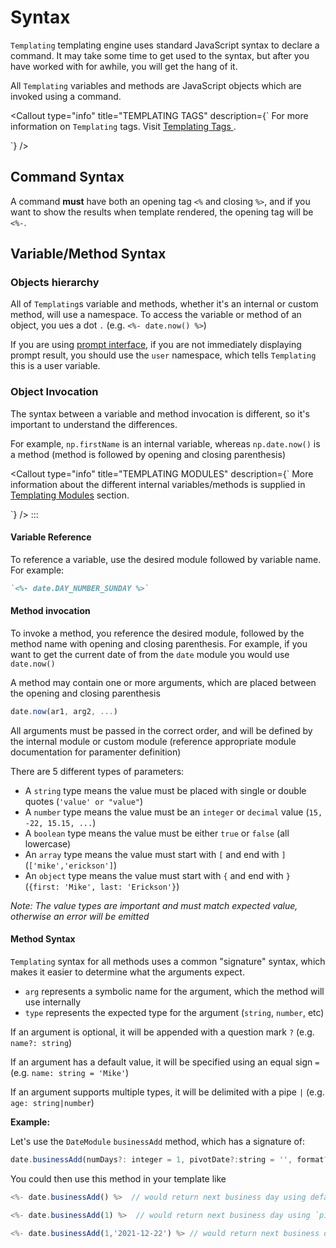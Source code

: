 
# Syntax

`Templating` templating engine uses standard JavaScript syntax to declare a command. It may take some time to get used to the syntax, but after you have worked with for awhile, you will get the hang of it.

All `Templating` variables and methods are JavaScript objects which are invoked using a command.

<Callout
  type="info"
  title="TEMPLATING TAGS"
  description={`
For more information on <code>Templating</code> tags. Visit <a href="/core-features/templating-tags" alt="templating tags"> Templating Tags </a>.
  
  `}
/>

## Command Syntax

A command **must** have both an opening tag `<%` and closing `%>`, and if you want to show the results when template rendered, the opening tag will be `<%-`.

## Variable/Method Syntax

### Objects hierarchy

All of `Templating`s variable and methods, whether it's an internal or custom method, will use a namespace. To access the variable or method of an object, you ues a dot `.` (e.g. `<%- date.now() %>`)

If you are using [prompt interface](/docs/templating-examples/prompt), if you are not immediately displaying prompt result, you should use the `user` namespace, which tells `Templating` this is a user variable.

### Object Invocation

The syntax between a variable and method invocation is different, so it's important to understand the differences.

For example, `np.firstName` is an internal variable, whereas `np.date.now()` is a method (method is followed by opening and closing parenthesis)

<Callout
  type="info"
  title="TEMPLATING MODULES"
  description={`
More information about the different internal variables/methods is supplied in <a href="templating-modules-overview" alt="Templating Modules">Templating Modules</a> section.
  
  `}
/>
:::

#### Variable Reference

To reference a variable, use the desired module followed by variable name. For example:

```markdown
`<%- date.DAY_NUMBER_SUNDAY %>`
```

#### Method invocation

To invoke a method, you reference the desired module, followed by the method name with opening and closing parenthesis. For example, if you want to get the current date of from the `date` module you would use `date.now()`

A method may contain one or more arguments, which are placed between the opening and closing parenthesis

```js
date.now(ar1, arg2, ...)
```

All arguments must be passed in the correct order, and will be defined by the internal module or custom module (reference appropriate module documentation for paramenter definition)

There are 5 different types of parameters:

- A `string` type means the value must be placed with single or double quotes (`'value' or "value"`)
- A `number` type means the value must be an `integer` or `decimal` value (`15, -22, 15.15, ...`)
- A `boolean` type means the value must be either `true` or `false` (all lowercase)
- An `array` type means the value must start with `[` and end with `]` (`['mike','erickson']`)
- An `object` type means the value must start with `{` and end with `}` (`{first: 'Mike', last: 'Erickson'}`)

_Note: The value types are important and must match expected value, otherwise an error will be emitted_

#### Method Syntax

`Templating` syntax for all methods uses a common "signature" syntax, which makes it easier to determine what the arguments expect.

- `arg` represents a symbolic name for the argument, which the method will use internally
- `type` represents the expected type for the argument (`string`, `number`, etc)

If an argument is optional, it will be appended with a question mark `?` (e.g. `name?: string`)

If an argument has a default value, it will be specified using an equal sign `=` (e.g. `name: string = 'Mike'`)

If an argument supports multiple types, it will be delimited with a pipe `|` (e.g. `age: string|number`)

**Example:**

Let's use the `DateModule` `businessAdd` method, which has a signature of:

```javascript
date.businessAdd(numDays?: integer = 1, pivotDate?:string = '', format?: string = '')
```

You could then use this method in your template like

```javascript
<%- date.businessAdd() %>  // would return next business day using default `numDays` and `pivotDate`

<%- date.businessAdd(1) %>  // would return next business day using `pivotDate`

<%- date.businessAdd(1,'2021-12-22') %> // would return next business day using supplied `
```
